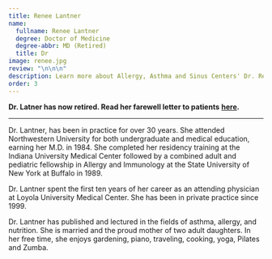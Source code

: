 ```yaml
---
title: Renee Lantner
name:
  fullname: Renee Lantner
  degree: Doctor of Medicine
  degree-abbr: MD (Retired)
  title: Dr
image: renee.jpg
review: "\n\n\n"
description: Learn more about Allergy, Asthma and Sinus Centers' Dr. Renee Latner.
order: 3
---
```

**Dr. Latner has now retired. Read her farewell letter to patients** [**here**](https://www.aascmed.com/service-updates/2025/02/dr-lantner-retirement/)**.**

----

Dr. Lantner, has been in practice for over 30 years. She attended Northwestern University for both undergraduate and medical education, earning her M.D. in 1984. She completed her residency training at the Indiana University Medical Center followed by a combined adult and pediatric fellowship in Allergy and Immunology at the State University of New York at Buffalo in 1989.

Dr. Lantner spent the first ten years of her career as an attending physician at Loyola University Medical Center. She has been in private practice since 1999.

Dr. Lantner has published and lectured in the fields of asthma, allergy, and nutrition. She is married and the proud mother of two adult daughters. In her free time, she enjoys gardening, piano, traveling, cooking, yoga, Pilates and Zumba.

<ContactBanner />
